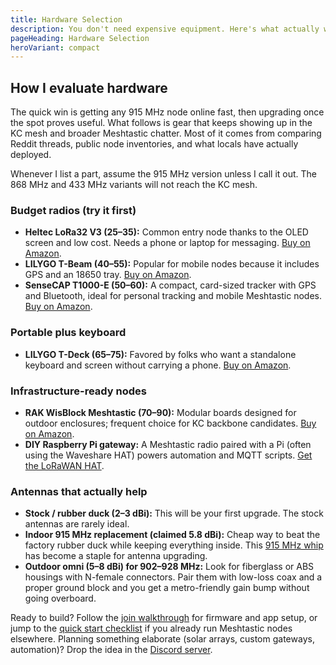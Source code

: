 ```yaml
---
title: Hardware Selection
description: You don't need expensive equipment. Here's what actually works for KC mesh, organized by budget and use case.
pageHeading: Hardware Selection
heroVariant: compact
---
```


## How I evaluate hardware

The quick win is getting any 915 MHz node online fast, then upgrading once the
spot proves useful. What follows is gear that keeps showing up in the KC mesh
and broader Meshtastic chatter. Most of it comes from comparing Reddit threads,
public node inventories, and what locals have actually deployed.

Whenever I list a part, assume the 915 MHz version unless I call it out. The 868
MHz and 433 MHz variants will not reach the KC mesh.

### Budget radios (try it first)

- **Heltec LoRa32 V3 ($25–$35):** Common entry node thanks to the OLED screen
  and low cost. Needs a phone or laptop for messaging. [Buy on Amazon](https://www.amazon.com/dp/B0DG5F1YNX?tag=jeremyfuksa00-20).
- **LILYGO T-Beam ($40–$55):** Popular for mobile nodes because it includes GPS
  and an 18650 tray. [Buy on Amazon](https://a.co/d/1Wo3rXa).
- **SenseCAP T1000-E ($50–$60):** A compact, card-sized tracker with GPS and
  Bluetooth, ideal for personal tracking and mobile Meshtastic nodes. [Buy on Amazon](https://www.amazon.com/SenseCAP-T1000-Tracker-Meshtastic-Bluetooth/dp/B0C7Q359Y).

### Portable plus keyboard

- **LILYGO T-Deck ($65–$75):** Favored by folks who want a standalone keyboard
  and screen without carrying a phone. [Buy on Amazon](https://www.amazon.com/dp/B0FBGTYQH3?tag=jeremyfuksa00-20).

### Infrastructure-ready nodes

- **RAK WisBlock Meshtastic ($70–$90):** Modular boards designed for outdoor
  enclosures; frequent choice for KC backbone candidates.
  [Buy on Amazon](https://a.co/d/5Zitq0n).
- **DIY Raspberry Pi gateway:** A Meshtastic radio paired with a Pi (often using
  the Waveshare HAT) powers automation and MQTT scripts. [Get the LoRaWAN HAT](https://www.waveshare.com/sx1262-lorawan-hat.htm).

### Antennas that actually help

- **Stock / rubber duck (2–3 dBi):** This will be your first upgrade. The stock antennas are rarely ideal.
- **Indoor 915 MHz replacement (claimed 5.8 dBi):** Cheap way to beat the
  factory rubber duck while keeping everything inside. This
  [915 MHz whip](https://www.amazon.com/dp/B0D3KPFVH3?tag=jeremyfuksa00-20) has
  become a staple for antenna upgrading.
- **Outdoor omni (5–8 dBi) for 902–928 MHz:** Look for fiberglass or ABS
  housings with N-female connectors. Pair them with low-loss coax and a proper ground block and you get a
  metro-friendly gain bump without going overboard.

Ready to build? Follow the [join walkthrough](/get-started/join) for firmware and
app setup, or jump to the [quick start checklist](/get-started/quick-start) if
you already run Meshtastic nodes elsewhere. Planning something elaborate (solar
arrays, custom gateways, automation)? Drop the idea in the
[Discord server](https://discord.gg/eP5VSPKU).